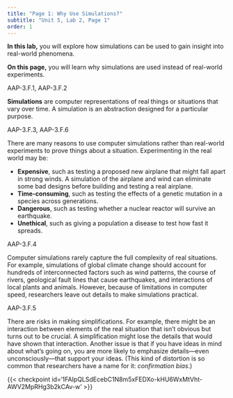 ```yaml
---
title: "Page 1: Why Use Simulations?"
subtitle: "Unit 5, Lab 2, Page 1"
order: 1
---
```


::: learn
**In this lab,** you will explore how simulations can be
used to gain insight into real-world phenomena.

**On this page,** you will learn why simulations are
used instead of real-world experiments.
:::

::: vocabFullWidth
::: ap-standard
AAP-3.F.1, AAP-3.F.2
:::

**Simulations** are computer representations of real
things or situations that vary over time. A simulation is an abstraction
designed for a particular purpose.
:::

::: ap-standard
AAP-3.F.3, AAP-3.F.6
:::



There are many reasons to use computer simulations rather than
real-world experiments to prove things about a situation. Experimenting
in the real world may be:

<ul>

<li>**Expensive**, such as testing a proposed new airplane
that might fall apart in strong winds. A simulation of the airplane and
wind can eliminate some bad designs before building and testing a real
airplane.</li>

<li>**Time-consuming**, such as testing the effects of a
genetic mutation in a species across generations.</li>

<li>**Dangerous**, such as testing whether a nuclear
reactor will survive an earthquake.</li>

<li>**Unethical**, such as giving a population a disease to
test how fast it spreads.</li>

</ul>



::: ap-standard
AAP-3.F.4
:::

Computer simulations rarely capture the full complexity of real
situations. For example, simulations of global climate change should
account for hundreds of interconnected factors such as wind patterns,
the course of rivers, geological fault lines that cause earthquakes, and
interactions of local plants and animals. However, because of
limitations in computer speed, researchers leave out details to make
simulations practical.

::: ap-standard
AAP-3.F.5
:::

There are risks in making simplifications. For example, there might
be an interaction between elements of the real situation that isn't
obvious but turns out to be crucial. A simplification might lose the
details that would have shown that interaction. Another issue is that if
you have ideas in mind about what's going on, you are more likely to
emphasize details---even unconsciously---that support your ideas. (This
kind of distortion is so common that researchers have a name for it:
<em>confirmation bias</em>.)

::: {#first .forYouToDo}

{{< checkpoint id='1FAIpQLSdEcebC1N8m5xFEDXo-kHU6WxMtVht-AWV2MpRHg3b2kCAv-w' >}}

:::

